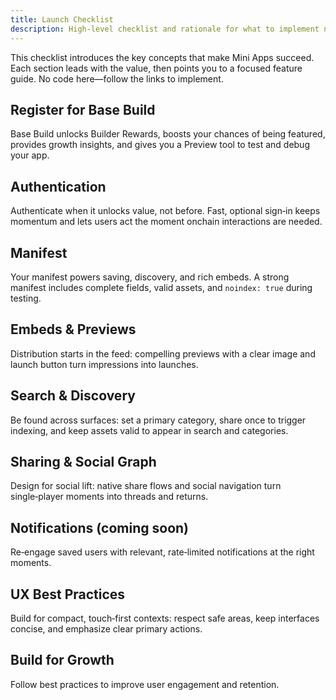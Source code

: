 ```yaml
---
title: Launch Checklist 
description: High-level checklist and rationale for what to implement next, with links to bite‑size feature guides
---
```


This checklist introduces the key concepts that make Mini Apps succeed. Each section leads with the value, then points you to a focused feature guide. No code here—follow the links to implement.

## Register for Base Build

Base Build unlocks Builder Rewards, boosts your chances of being featured, provides growth insights, and gives you a Preview tool to test and debug your app.

<Card title="Register for Base Build" icon="chart-simple" href="https://base.dev" />


## Authentication

Authenticate when it unlocks value, not before. Fast, optional sign‑in keeps momentum and lets users act the moment onchain interactions are needed.

<Card title="Authentication" icon="user" href="/mini-apps/features/Authentication" />

## Manifest

Your manifest powers saving, discovery, and rich embeds. A strong manifest includes complete fields, valid assets, and `noindex: true` during testing.

<Card title="Sign Your Manifest" icon="signature" href="/mini-apps/features/sign-manifest" />

## Embeds & Previews

Distribution starts in the feed: compelling previews with a clear image and launch button turn impressions into launches.

<Card title="Embeds & Previews" icon="image" href="/mini-apps/features/embeds-and-previews" />

## Search & Discovery

Be found across surfaces: set a primary category, share once to trigger indexing, and keep assets valid to appear in search and categories.

<Card title="Search & Discovery" icon="magnifying-glass" href="/mini-apps/features/search-and-discovery" />

## Sharing & Social Graph

Design for social lift: native share flows and social navigation turn single‑player moments into threads and returns.

<Card title="Sharing & Social Graph" icon="share" href="/mini-apps/features/sharing-and-social-graph" />

## Notifications (coming soon)

Re‑engage saved users with relevant, rate‑limited notifications at the right moments.

<Card title="Notifications" icon="bell" href="/mini-apps/features/notifications" />

## UX Best Practices

Build for compact, touch‑first contexts: respect safe areas, keep interfaces concise, and emphasize clear primary actions.

<CardGroup cols={2}>
  <Card title="Design patterns" icon="puzzle-piece" href="/mini-apps/design-ux/foundations/app-icon" />
  <Card title="OnchainKit" icon="box" href="/mini-apps/design-ux/components" />
</CardGroup>


## Build for Growth 

Follow best practices to improve user engagement and retention. 

<CardGroup cols={2}>
  <Card title="Optimize Onboarding" icon="users" href="/mini-apps/growth/optimize-onboarding" />
  <Card title="Build Viral Mini Apps" icon="users" href="/mini-apps/growth/build-viral-mini-apps" />
</CardGroup>




